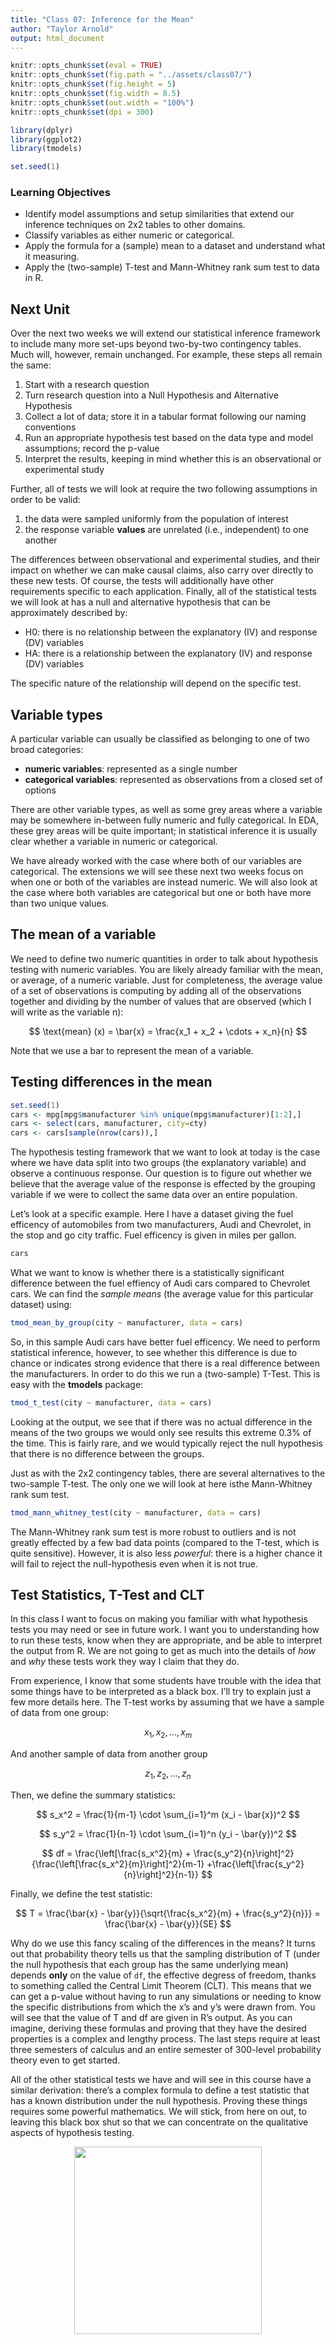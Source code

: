 ```yaml
---
title: "Class 07: Inference for the Mean"
author: "Taylor Arnold"
output: html_document
---
```


```r
knitr::opts_chunk$set(eval = TRUE)
knitr::opts_chunk$set(fig.path = "../assets/class07/")
knitr::opts_chunk$set(fig.height = 5)
knitr::opts_chunk$set(fig.width = 8.5)
knitr::opts_chunk$set(out.width = "100%")
knitr::opts_chunk$set(dpi = 300)

library(dplyr)
library(ggplot2)
library(tmodels)

set.seed(1)
```

### Learning Objectives

- Identify model assumptions and setup similarities that extend our inference techniques on 2x2 tables to other domains.
- Classify variables as either numeric or categorical.
- Apply the formula for a (sample) mean to a dataset and understand what it measuring.
- Apply the (two-sample) T-test and Mann-Whitney rank sum test to data in R.

## Next Unit

Over the next two weeks we will extend our statistical inference framework
to include many more set-ups beyond two-by-two contingency tables. Much will,
however, remain unchanged. For example, these steps all remain the same:

1. Start with a research question
2. Turn research question into a Null Hypothesis and Alternative Hypothesis
3. Collect a lot of data; store it in a tabular format following our naming conventions
4. Run an appropriate hypothesis test based on the data type and model assumptions; record the p-value
5. Interpret the results, keeping in mind whether this is an observational or experimental study

Further, all of tests we will look at require the two following assumptions
in order to be valid:

1. the data were sampled uniformly from the population of interest
2. the response variable **values** are unrelated (i.e., independent) to one another

The differences between observational and experimental studies, and their impact
on whether we can make causal claims, also carry over directly to these new tests.
Of course, the tests will additionally have other requirements specific to
each application. Finally, all of the statistical tests we will look at has
a null and alternative hypothesis that can be approximately described by:

- H0: there is no relationship between the explanatory (IV) and response (DV) variables
- HA: there is a relationship between the explanatory (IV) and response (DV) variables

The specific nature of the relationship will depend on the specific test.

## Variable types

A particular variable can usually be classified as belonging to one of two
broad categories:

- **numeric variables**: represented as a single number
- **categorical variables**: represented as observations from a closed set of options

There are other variable types, as well as some grey areas where a variable may
be somewhere in-between fully numeric and fully categorical. In EDA, these grey
areas will be quite important; in statistical inference it is usually clear whether
a variable in numeric or categorical.

We have already worked with the case where both of our variables are categorical.
The extensions we will see these next two weeks focus on when one or both of the
variables are instead numeric. We will also look at the case where both variables
are categorical but one or both have more than two unique values.

## The mean of a variable

We need to define two numeric quantities in order to talk about hypothesis testing
with numeric variables. You are likely already familiar with the mean, or average,
of a numeric variable. Just for completeness, the average value of a set of
observations is computing by adding all of the observations together and dividing
by the number of values that are observed (which I will write as the variable n):

$$ \text{mean} (x) = \bar{x} = \frac{x_1 + x_2 + \cdots + x_n}{n} $$

Note that we use a bar to represent the mean of a variable.

## Testing differences in the mean

```r
set.seed(1)
cars <- mpg[mpg$manufacturer %in% unique(mpg$manufacturer)[1:2],]
cars <- select(cars, manufacturer, city=cty)
cars <- cars[sample(nrow(cars)),]
```

The hypothesis testing framework that we want to look at today is the case
where we have data split into two groups (the explanatory variable) and
observe a continuous response. Our question is to figure out whether we believe
that the average value of the response is effected by the grouping variable if
we were to collect the same data over an entire population.

Let's look at a specific example. Here I have a dataset giving the fuel efficency
of automobiles from two manufacturers, Audi and Chevrolet, in the stop and go
city traffic. Fuel efficency is given in miles per gallon.

```r
cars
```

What we want to know is whether there is a statistically significant difference
between the fuel effiency of Audi cars compared to Chevrolet cars. We can find
the *sample means* (the average value for this particular dataset) using:

```r
tmod_mean_by_group(city ~ manufacturer, data = cars)
```

So, in this sample Audi cars have better fuel efficency. We need to perform statistical
inference, however, to see whether this difference is due to chance or indicates strong
evidence that there is a real difference between the manufacturers. In order to do this
we run a (two-sample) T-Test. This is easy with the **tmodels** package:

```r
tmod_t_test(city ~ manufacturer, data = cars)
```

Looking at the output, we see that if there was no actual difference in the
means of the two groups we would only see results this extreme 0.3% of the time.
This is fairly rare, and we would typically reject the null hypothesis that
there is no difference between the groups.

Just as with the 2x2 contingency tables, there are several alternatives to the
two-sample T-test. The only one we will look at here isthe Mann-Whitney rank
sum test.

```r
tmod_mann_whitney_test(city ~ manufacturer, data = cars)
```

The Mann-Whitney rank sum test is more robust to outliers and is not greatly effected by a few bad data
points (compared to the T-test, which is quite sensitive). However, it is also less *powerful*: there is a
higher chance it will fail to reject the null-hypothesis even when it is not true.

## Test Statistics, T-Test and CLT

In this class I want to focus on making you familiar with what hypothesis tests
you may need or see in future work. I want you to understanding how to run these
tests, know when they are appropriate, and be able to interpret the output from
R. We are not going to get as much into the details of *how* and *why* these
tests work they way I claim that they do.

From experience, I know that some students have trouble with the idea that some
things have to be interpreted as a black box. I'll try to explain just a few more
details here. The T-test works by assuming that we have a sample of data from one
group:

$$ x_1, x_2, \ldots, x_m $$

And another sample of data from another group

$$ z_1, z_2, \ldots, z_n $$

Then, we define the summary statistics:

$$ s_x^2 = \frac{1}{m-1} \cdot \sum_{i=1}^m (x_i - \bar{x})^2  $$

$$ s_y^2 = \frac{1}{n-1} \cdot \sum_{i=1}^n (y_i - \bar{y})^2  $$

$$ df = \frac{\left[\frac{s_x^2}{m} + \frac{s_y^2}{n}\right]^2}{\frac{\left[\frac{s_x^2}{m}\right]^2}{m-1} +\frac{\left[\frac{s_y^2}{n}\right]^2}{n-1}} $$

Finally, we define the test statistic:

$$ T = \frac{\bar{x} - \bar{y}}{\sqrt{\frac{s_x^2}{m} + \frac{s_y^2}{n}}} = \frac{\bar{x} - \bar{y}}{SE} $$

Why do we use this fancy scaling of the differences in the means? It turns out that
probability theory tells us that the sampling distribution of T (under the null hypothesis
that each group has the same underlying mean) depends **only** on the value of `df`, the
effective degress of freedom, thanks to something called the Central Limit Theorem (CLT).
This means that we can get a p-value without having to run
any simulations or needing to know the specific distributions from which the x's and y's
were drawn from. You will see that the value of T and df are given in R's output.
As you can imagine, deriving these formulas and proving that they have the
desired properties is a complex and lengthy process. The last steps require at least three
semesters of calculus and an entire semester of 300-level probability theory even to get
started.

All of the other statistical tests we have and will see in this course have a similar
derivation: there's a complex formula to define a test statistic that has a known distribution
under the null hypothesis. Proving these things requires some powerful mathematics. We will
stick, from here on out, to leaving this black box shut so that we can concentrate on the
qualitative aspects of hypothesis testing.

<p><img src="https://i5.walmartimages.com/asr/83a5d9fe-ea48-4c78-b729-70045b6712b6_1.62407b7f4beecc0c48fe0b205b93dbf9.jpeg" style="height: 300px; display: block; margin-left: auto; margin-right: auto" /></p>




